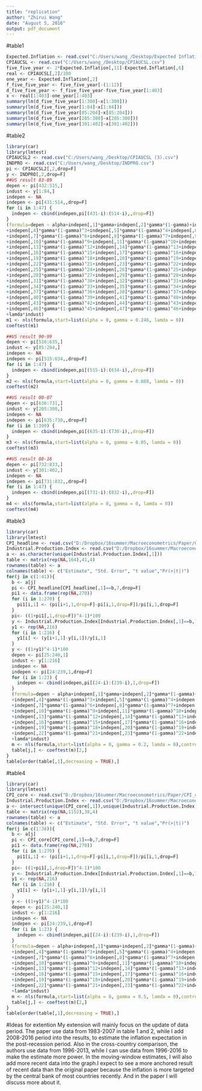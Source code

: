 ---
title: "replication"
author: "Zhirui Wang"
date: "August 5, 2016"
output: pdf_document
---

#table1
```{r}
Expected.Inflation <- read.csv("C:/Users/wang_/Desktop/Expected Inflation.csv")
CPIAUCSL <- read.csv("C:/Users/wang_/Desktop/CPIAUCSL.csv")
five_five_year <- 2*Expected.Inflation[,11]-Expected.Inflation[,6]
real <- CPIAUCSL[,2]/100
one_year <- Expected.Inflation[,2]
f_five_five_year <- five_five_year[-(1:12)]
d_five_five_year <- f_five_five_year-five_five_year[1:403]
x <- real[1:403]-one_year[1:403]
summary(lm(d_five_five_year[1:300]~x[1:300]))
summary(lm(d_five_five_year[1:84]~x[1:84]))
summary(lm(d_five_five_year[85:204]~x[85:204]))
summary(lm(d_five_five_year[205:300]~x[205:300]))
summary(lm(d_five_five_year[301:402]~x[301:402]))
```

#table2
```{r}
library(car)
library(lmtest)
CPIAUCSL2 <- read.csv("C:/Users/wang_/Desktop/CPIAUCSL (3).csv")
INDPRO <- read.csv("C:/Users/wang_/Desktop/INDPRO.csv")
pi <- CPIAUCSL2[,2,drop=F]
y <- INDPRO[,2,drop=F]
##US result 83-89
depen <- pi[432:515,]
indust <- y[1:84,]
indepen <- NA
indepen <- pi[431:514,,drop=F]
for (i in 1:47) {
  indepen <- cbind(indepen,pi[(431-i):(514-i),,drop=F])
}
(formula=depen ~ alpha+indepen[,1]*gamma+indepen[,2]*gamma*(1-gamma)+indepen[,3]*gamma*(1-gamma)^2
+indepen[,4]*gamma*(1-gamma)^3+indepen[,5]*gamma*(1-gamma)^4+indepen[,6]*gamma*(1-gamma)^5
+indepen[,7]*gamma*(1-gamma)^6+indepen[,8]*gamma*(1-gamma)^7+indepen[,9]*gamma*(1-gamma)^8
+indepen[,10]*gamma*(1-gamma)^9+indepen[,11]*gamma*(1-gamma)^10+indepen[,12]*gamma*(1-gamma)^11
+indepen[,13]*gamma*(1-gamma)^12+indepen[,14]*gamma*(1-gamma)^13+indepen[,15]*gamma*(1-gamma)^14
+indepen[,16]*gamma*(1-gamma)^15+indepen[,17]*gamma*(1-gamma)^16+indepen[,18]*gamma*(1-gamma)^17
+indepen[,19]*gamma*(1-gamma)^18+indepen[,20]*gamma*(1-gamma)^19+indepen[,21]*gamma*(1-gamma)^20
+indepen[,22]*gamma*(1-gamma)^21+indepen[,23]*gamma*(1-gamma)^22+indepen[,24]*gamma*(1-gamma)^23
+indepen[,25]*gamma*(1-gamma)^24+indepen[,26]*gamma*(1-gamma)^25+indepen[,27]*gamma*(1-gamma)^26
+indepen[,28]*gamma*(1-gamma)^27+indepen[,29]*gamma*(1-gamma)^28+indepen[,30]*gamma*(1-gamma)^29
+indepen[,31]*gamma*(1-gamma)^30+indepen[,32]*gamma*(1-gamma)^31+indepen[,33]*gamma*(1-gamma)^32
+indepen[,34]*gamma*(1-gamma)^33+indepen[,35]*gamma*(1-gamma)^34+indepen[,36]*gamma*(1-gamma)^35
+indepen[,37]*gamma*(1-gamma)^36+indepen[,38]*gamma*(1-gamma)^37+indepen[,39]*gamma*(1-gamma)^38
+indepen[,40]*gamma*(1-gamma)^39+indepen[,41]*gamma*(1-gamma)^40+indepen[,42]*gamma*(1-gamma)^41
+indepen[,43]*gamma*(1-gamma)^42+indepen[,44]*gamma*(1-gamma)^43+indepen[,45]*gamma*(1-gamma)^44
+indepen[,46]*gamma*(1-gamma)^45+indepen[,47]*gamma*(1-gamma)^46+indepen[,48]*gamma*(1-gamma)^47
+lamda*indust)
m1 <- nls(formula,start=list(alpha = 0, gamma = 0.246, lamda = 0))
coeftest(m1)

##US result 90-99
depen <- pi[516:635,]
indust <- y[85:204,]
indepen <- NA
indepen <- pi[515:634,,drop=F]
for (i in 1:47) {
  indepen <- cbind(indepen,pi[(515-i):(634-i),,drop=F])
}
m2 <- nls(formula,start=list(alpha = 0, gamma = 0.088, lamda = 0))
coeftest(m2)

##US result 00-07
depen <- pi[636:731,]
indust <- y[205:300,]
indepen <- NA
indepen <- pi[635:730,,drop=F]
for (i in 1:399) {
  indepen <- cbind(indepen,pi[(635-i):(730-i),,drop=F])
}
m3 <- nls(formula,start=list(alpha = 0, gamma = 0.05, lamda = 0))
coeftest(m3)

##US result 08-16
depen <- pi[732:833,]
indust <- y[301:402,]
indepen <- NA
indepen <- pi[731:832,,drop=F]
for (i in 1:47) {
  indepen <- cbind(indepen,pi[(731-i):(832-i),,drop=F])
}
m4 <- nls(formula,start=list(alpha = 0, gamma = 0, lamda = 0))
coeftest(m4)
```

#table3
```{r}
library(car)
library(lmtest)
CPI_headline <- read.csv("D:/Dropbox/16summer/Macroeconometrics/Paper/CPI_headline.csv")
Industrial.Production.Index <- read.csv("D:/Dropbox/16summer/Macroeconometrics/Paper/Industrial Production Index.csv")
a <- as.character(unique(Industrial.Production.Index[,1]))
table <- matrix(rep(NA,164),41,4)
rownames(table) <- a
colnames(table) <- c("Estimate", "Std. Error", "t value","Pr(>|t|)")
for(j in c(1:41)){
  b <- a[j]
  pi <- CPI_headline[CPI_headline[,1]==b,7,drop=F]
  pi1 <- data.frame(rep(NA,270))
  for (i in 1:270) {
    pi1[i,1] <- (pi[i+1,1,drop=F]-pi[i,1,drop=F])/pi[i,1,drop=F]
  }
  pi<- ((1+pi1[,1,drop=F])^4-1)*100
  y <- Industrial.Production.Index[Industrial.Production.Index[,1]==b,7,drop=F]
  y1 <- rep(NA,216)
  for (i in 1:216) {
    y1[i] <- (y[i+1,1]-y[i,1])/y[i,1]
  }
  y <- ((1+y1)^4-1)*100
  depen <- pi[25:240,1]
  indust <- y[1:216]
  indepen <- NA
  indepen <- pi[24:239,1,drop=F]
  for (i in 1:23) {
    indepen <- cbind(indepen,pi[(24-i):(239-i),1,drop=F])
  }
  (formula=depen ~ alpha+indepen[,1]*gamma+indepen[,2]*gamma*(1-gamma)+indepen[,3]*gamma*(1-gamma)^2
  +indepen[,4]*gamma*(1-gamma)^3+indepen[,5]*gamma*(1-gamma)^4+indepen[,6]*gamma*(1-gamma)^5
  +indepen[,7]*gamma*(1-gamma)^6+indepen[,8]*gamma*(1-gamma)^7+indepen[,9]*gamma*(1-gamma)^8
  +indepen[,10]*gamma*(1-gamma)^9+indepen[,11]*gamma*(1-gamma)^10+indepen[,12]*gamma*(1-gamma)^11
  +indepen[,13]*gamma*(1-gamma)^12+indepen[,14]*gamma*(1-gamma)^13+indepen[,15]*gamma*(1-gamma)^14
  +indepen[,16]*gamma*(1-gamma)^15+indepen[,17]*gamma*(1-gamma)^16+indepen[,18]*gamma*(1-gamma)^17
  +indepen[,19]*gamma*(1-gamma)^18+indepen[,20]*gamma*(1-gamma)^19+indepen[,21]*gamma*(1-gamma)^20
  +indepen[,22]*gamma*(1-gamma)^21+indepen[,23]*gamma*(1-gamma)^22+indepen[,24]*gamma*(1-gamma)^23
  +lamda*indust)
  m <- nls(formula,start=list(alpha = 0, gamma = 0.2, lamda = 0),control = list(maxiter=500))
  table[j,] <- coeftest(m)[2,]
}
table[order(table[,1],decreasing = TRUE),]

```

#table4
```{r}
library(car)
library(lmtest)
CPI_core <- read.csv("D:/Dropbox/16summer/Macroeconometrics/Paper/CPI_core.csv")
Industrial.Production.Index <- read.csv("D:/Dropbox/16summer/Macroeconometrics/Paper/Industrial Production Index.csv")
a <- intersect(unique(CPI_core[,1]),unique(Industrial.Production.Index[,1]))
table <- matrix(rep(NA,1152),38,4)
rownames(table) <- a
colnames(table) <- c("Estimate", "Std. Error", "t value","Pr(>|t|)")
for(j in c(1:38)){
  b <- a[j]
  pi <- CPI_core[CPI_core[,1]==b,7,drop=F]
  pi1 <- data.frame(rep(NA,270))
  for (i in 1:270) {
    pi1[i,1] <- (pi[i+1,1,drop=F]-pi[i,1,drop=F])/pi[i,1,drop=F]
  }
  pi<- ((1+pi1[,1,drop=F])^4-1)*100
  y <- Industrial.Production.Index[Industrial.Production.Index[,1]==b,7,drop=F]
  y1 <- rep(NA,216)
  for (i in 1:216) {
    y1[i] <- (y[i+1,1]-y[i,1])/y[i,1]
  }
  y <- ((1+y1)^4-1)*100
  depen <- pi[25:240,1]
  indust <- y[1:216]
  indepen <- NA
  indepen <- pi[24:239,1,drop=F]
  for (i in 1:23) {
    indepen <- cbind(indepen,pi[(24-i):(239-i),1,drop=F])
  }
  (formula=depen ~ alpha+indepen[,1]*gamma+indepen[,2]*gamma*(1-gamma)+indepen[,3]*gamma*(1-gamma)^2
  +indepen[,4]*gamma*(1-gamma)^3+indepen[,5]*gamma*(1-gamma)^4+indepen[,6]*gamma*(1-gamma)^5
  +indepen[,7]*gamma*(1-gamma)^6+indepen[,8]*gamma*(1-gamma)^7+indepen[,9]*gamma*(1-gamma)^8
  +indepen[,10]*gamma*(1-gamma)^9+indepen[,11]*gamma*(1-gamma)^10+indepen[,12]*gamma*(1-gamma)^11
  +indepen[,13]*gamma*(1-gamma)^12+indepen[,14]*gamma*(1-gamma)^13+indepen[,15]*gamma*(1-gamma)^14
  +indepen[,16]*gamma*(1-gamma)^15+indepen[,17]*gamma*(1-gamma)^16+indepen[,18]*gamma*(1-gamma)^17
  +indepen[,19]*gamma*(1-gamma)^18+indepen[,20]*gamma*(1-gamma)^19+indepen[,21]*gamma*(1-gamma)^20
  +indepen[,22]*gamma*(1-gamma)^21+indepen[,23]*gamma*(1-gamma)^22+indepen[,24]*gamma*(1-gamma)^23
  +lamda*indust)
  m <- nls(formula,start=list(alpha = 0, gamma = 0.5, lamda = 0),control = list(maxiter=5000))
  table[j,] <- coeftest(m)[2,]
}
table[order(table[,1],decreasing = TRUE),]

```

#Ideas for extention
My extension will mainly focus on the update of data period. The paper use data from 1983-2007 in table 1 and 2, while I add 2008-2016 period into the results, to estimate the inflation expectation in the post-recession period. Also in the cross-country comparison, the authors use data from 1996-2013, while I can use data from 1996-2016 to make the estimate more power. In the moving-window estimates, I will also add more recent data into the graph.I expect to see a more anchored result of recent data than the original paper because the inflation is more targeted by the central bank of most countries recently. And in the paper I will discuss more about it.
